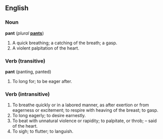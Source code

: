 ==English==
===Noun===
'''pant''' (''plural'' '''[[pants]]''')
#A quick breathing; a catching of the breath; a gasp.
#A violent palpitation of the heart.

===Verb (transitive)===
'''pant''' (panting, panted)
#To long for; to be eager after.

===Verb (intransitive)===
#To breathe quickly or in a labored manner, as after exertion or from eagerness or excitement; to respire with heaving of the breast; to gasp.
#To long eagerly; to desire earnestly.
#To beat with unnatural violence or rapidity; to palpitate, or throb; – said of the heart.
#To sigh; to flutter; to languish.